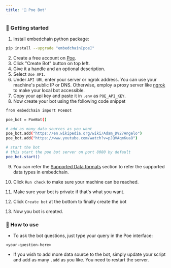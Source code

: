 ```yaml
---
title: '🔮 Poe Bot'
---
```


### 🚀 Getting started

1. Install embedchain python package:

```bash
pip install --upgrade "embedchain[poe]"
```

2. Create a free account on [Poe](https://www.poe.com?utm_source=embedchain).
3. Click "Create Bot" button on top left.
4. Give it a handle and an optional description.
5. Select `Use API`.
6. Under `API URL` enter your server or ngrok address. You can use your machine's public IP or DNS. Otherwise, employ a proxy server like [ngrok](https://ngrok.com/) to make your local bot accessible.
7. Copy your api key and paste it in `.env` as `POE_API_KEY`.
8. Now create your bot using the following code snippet

```bash
from embedchain import PoeBot

poe_bot = PoeBot()

# add as many data sources as you want
poe_bot.add("https://en.wikipedia.org/wiki/Adam_D%27Angelo")
poe_bot.add("https://www.youtube.com/watch?v=pJQVAqmKua8")

# start the bot
# this start the poe bot server on port 8080 by default
poe_bot.start()
```

9. You can refer the [Supported Data formats](https://docs.embedchain.ai/advanced/data_types) section to refer the supported data types in embedchain.

10. Click `Run check` to make sure your machine can be reached.
11. Make sure your bot is private if that's what you want.
12. Click `Create bot` at the bottom to finally create the bot
13. Now you bot is created.

### 💬 How to use

- To ask the bot questions, just type your query in the Poe interface:
```text
<your-question-here>
```

- If you wish to add more data source to the bot, simply update your script and add as many `.add` as you like. You need to restart the server.
